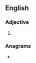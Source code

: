 ==English==

===Adjective===
{{head|en|superlative adjective}}

# {{en-superlative of|crisp}}

===Anagrams===
* {{anagrams|en|a=ceiprsst|escripts}}